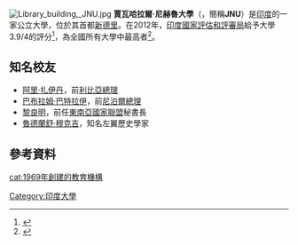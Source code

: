 {{Infobox university
| EnglishName          = Jawaharlal Nehru University
| motto                = 
| image_name           = Jawaharlal_Nehru_University_Logo_vectorized.svg
| image_size           = 200px
| caption              = 
| established          = 1969年
| chancellor           = Vijay Kumar Saraswat
| vice_chancellor      = Mamidala Jagadesh Kumar
| type                 = [[公立大學|公立大學]]
| other                = 158
| city                 = [[新德里|新德里]]
| state                = [[德里|德里]]
| campus               = 
| country              = {{IND}}
| students             = 8726（2014年）
| postgrad             =
| postgrad_label       = 
| faculty              = 473（2011年）
| administrative_staff = 1276（2011年）
| free_label           = 
| free                 = 
| mascot               = 
| affiliations         = [[大學撥款委員會_(印度)|大學撥款委員會]]
| website              = {{official|https://www.jnu.ac.in}}
}}
[[File:Library_building,_JNU.jpg|thumb]]
'''賈瓦哈拉爾·尼赫魯大學'''（{{lang-hi|'''जवाहरलाल नेहरू विश्वविद्यालय'''}}，簡稱'''JNU'''）是[[印度|印度]]的一家公立大學，位於其首都[[新德里|新德里]]。在2012年，[[印度國家評估和評審局|印度國家評估和評審局]]給予大學3.9/4的評分<ref>{{cite web|url=http://www.jnu.ac.in/naac.jpg|title=存档副本|accessdate=2014-12-01|deadurl=yes|archiveurl=https://web.archive.org/web/20160120041526/http://jnu.ac.in/naac.jpg|archivedate=2016-01-20}}</ref>，為全國所有大學中最高者<ref>{{Cite web |url=http://www.thehindu.com/todays-paper/tp-national/tp-newdelhi/article3625872.ece |title=JNU rated country's best university |access-date=2015-08-17 |archive-date=2012-07-13 |archive-url=https://web.archive.org/web/20120713215431/http://www.thehindu.com/todays-paper/tp-national/tp-newdelhi/article3625872.ece |dead-url=no }}</ref>。

== 知名校友 ==
* [[阿里·扎伊丹|阿里·扎伊丹]]，前[[利比亞總理|利比亞總理]]
* [[巴布拉姆·巴特拉伊|巴布拉姆·巴特拉伊]]，前[[尼泊爾總理|尼泊爾總理]]
* [[黎良明|黎良明]]，前任[[東南亞國家聯盟|東南亞國家聯盟]]秘書長
* [[魯德蘭舒·穆克吉|魯德蘭舒·穆克吉]]，知名左翼歷史學家

== 參考資料 ==
{{reflist}}

{{國際公立大學論壇}}
{{normdaten}}

[[Category:印度大學|Category:印度大學]]
[[cat:1969年創建的教育機構|cat:1969年創建的教育機構]]